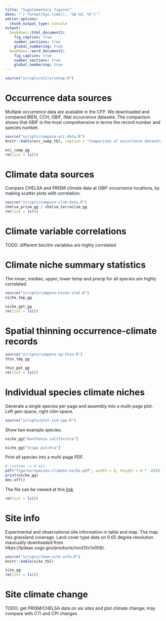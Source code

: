 ```yaml
---
title: "Supplementary figures"
date: "`r format(Sys.time(), '%B %d, %Y')`"
editor_options: 
  chunk_output_type: console
output:
  bookdown::html_document2: 
    fig_caption: true
    number_sections: true
    global_numbering: true
  bookdown::word_document2: 
    fig_caption: true
    number_sections: true
    global_numbering: true
---
```


```r
source("scripts/utils/setup.R")
```

# Occurrence data sources

Multiple occurrence data are available in the CFP. We downloaded and compared BIEN, CCH, GBIF, iNat occurrence datasets. The comparison shows that GBIF is the most comprehensive in terms the record number and species number.

```r
source("scripts/compare-occ-data.R")
knitr::kable(occ_samp_tbl, caption = "Comparison of occurrence datasets.")
```

```r
occ_comp_gg
rm(list = ls())
```

# Climate data sources

Compare CHELSA and PRISM climate data at GBIF occurrence locations, by making scatter plots with correlation.

```r
source("scripts/compare-clim-data.R")
chelsa_prism_gg / chelsa_terraclim_gg
rm(list = ls())
```

# Climate variable correlations

TODO: different bioclim variables are highly correlated

# Climate niche summary statistics

The mean, median, upper, lower temp and precip for all species are highly correlated.

```r
source("scripts/compare-niche-stat.R")
niche_tmp_gg
```

```r
niche_ppt_gg
rm(list = ls())
```

# Spatial thinning occurrence-climate records

```r
source("scripts/compare-sp-thin.R")
thin_tmp_gg
```

```r
thin_ppt_gg
rm(list = ls())
```

# Individual species climate niches

Generate a single species per page and assembly into a multi-page plot. Left geo-space, right clim-space.

```r
source("scripts/plot-ind-spp.R")
```

Show two example species.

```r
niche_gg["Danthonia californica"]
```

```r
niche_gg["Stipa pulchra"]
```

Print all species into a multi-page PDF.

```r
# runtime ~= 4 min
pdf("figures/species-climate-niche.pdf", width = 8, height = 8 * .618)
print(niche_gg)
dev.off()
```

The file can be viewed at this [link](https://zhulab.ucsc.edu/projects/grassland/figures/species-climate-niche.pdf)

```r
rm(list = ls())
```

# Site info

Experimental and observational site information in table and map. The map has grassland coverage. Land cover type data on 0.05 degree resolution maunually downloaded from https://lpdaac.usgs.gov/products/mcd12c1v006/.

```r
source("scripts/show-site-info.R")
knitr::kable(site_tbl)
```

```r
site_gg
rm(list = ls())
```

# Site climate change

TODO: get PRISM/CHELSA data on six sites and plot climate change; may compare with CTI and CPI changes
